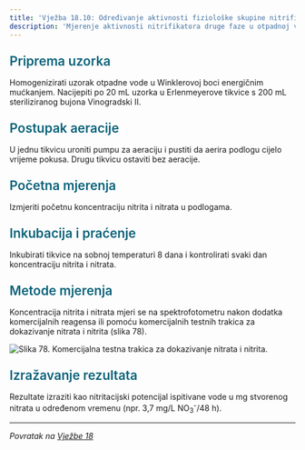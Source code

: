 ```yaml
---
title: 'Vježba 18.10: Određivanje aktivnosti fiziološke skupine nitrifikatora druge faze u Vinogradski II. bujonu'
description: 'Mjerenje aktivnosti nitrifikatora druge faze u otpadnoj vodi'
---
```


<h3 style="color: #096279; font-size: 1.4rem; font-weight: 600; margin: 1.5rem 0 1rem 0;">Priprema uzorka</h3>

Homogenizirati uzorak otpadne vode u Winklerovoj boci energičnim mućkanjem. Nacijepiti po 20 mL uzorka u Erlenmeyerove tikvice s 200 mL steriliziranog bujona Vinogradski II.

<h3 style="color: #096279; font-size: 1.4rem; font-weight: 600; margin: 1.5rem 0 1rem 0;">Postupak aeracije</h3>

U jednu tikvicu uroniti pumpu za aeraciju i pustiti da aerira podlogu cijelo vrijeme pokusa. Drugu tikvicu ostaviti bez aeracije.

<h3 style="color: #096279; font-size: 1.4rem; font-weight: 600; margin: 1.5rem 0 1rem 0;">Početna mjerenja</h3>

Izmjeriti početnu koncentraciju nitrita i nitrata u podlogama.

<h3 style="color: #096279; font-size: 1.4rem; font-weight: 600; margin: 1.5rem 0 1rem 0;">Inkubacija i praćenje</h3>

Inkubirati tikvice na sobnoj temperaturi 8 dana i kontrolirati svaki dan koncentraciju nitrita i nitrata.

<h3 style="color: #096279; font-size: 1.4rem; font-weight: 600; margin: 1.5rem 0 1rem 0;">Metode mjerenja</h3>

Koncentracija nitrita i nitrata mjeri se na spektrofotometru nakon dodatka komercijalnih reagensa ili pomoću komercijalnih testnih trakica za dokazivanje nitrata i nitrita (slika 78).

![Slika 78. Komercijalna testna trakica za dokazivanje nitrata i nitrita.](/images/slika78.jpg)

<h3 style="color: #096279; font-size: 1.4rem; font-weight: 600; margin: 1.5rem 0 1rem 0;">Izražavanje rezultata</h3>

Rezultate izraziti kao nitritacijski potencijal ispitivane vode u mg stvorenog nitrata u određenom vremenu (npr. 3,7 mg/L NO<sub>3</sub><sup>-</sup>/48 h).

---

*Povratak na [Vježbe 18](/poglavlje-18/vjezba-18)*


